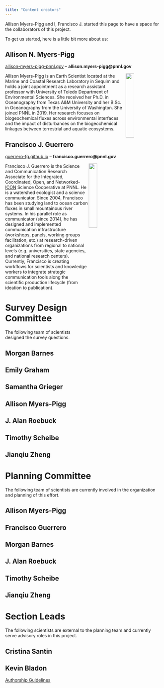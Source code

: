 ```yaml
---
title: "Content creators"
---
```


Allison Myers-Pigg and I, Francisco J. started this page to have a space for the collaborators of this project. 

To get us started, here is a little bit more about us:

## Allison N. Myers-Pigg

[allison-myers-pigg-pnnl.gov](https://www.pnnl.gov/people/allison-myers-pigg) -- **allison.myers-pigg@pnnl.gov**

<img src="https://raw.githubusercontent.com/burning-issues/burn_iss_comm-assets/83f844809a2ad806420c6b20304cf6bd6378d5af/Picture2.png" align="right" width="23%"/>

Allison Myers-Pigg is an Earth Scientist located at the Marine and Coastal Research Laboratory in Sequim and holds a joint appointment as a research assistant professor with University of Toledo Department of Environmental Sciences. She received her Ph.D. in Oceanography from Texas A&M University and her B.Sc. in Oceanography from the University of Washington. She joined PNNL in 2019. Her research focuses on biogeochemical fluxes across environmental interfaces and the impact of disturbances on the biogeochemical linkages between terrestrial and aquatic ecosystems. 

## Francisco J. Guerrero

[guerrero-fg.github.io](https://guerrero-fj.github.io/my-website/) -- **francisco.guerrero@pnnl.gov**
 
<img src="https://raw.githubusercontent.com/burning-issues/burn_iss_comm-assets/83f844809a2ad806420c6b20304cf6bd6378d5af/guerrero_fj_4.png" align="right" width="23%"/>

Francisco J. Guerrero is the Science and Communication Research Associate for the Integrated, Coordinated, Open, and Networked-[ICON](https://www.pnnl.gov/projects/icon-science) Science Cooperative at PNNL. He is a watershed ecologist and a science communicator. 
Since 2004, Francisco has been studying land to ocean carbon fluxes in small mountainous river systems. In his parallel role as communicator (since 2014), he has designed and implemented communication infrastructure (workshops, panels, working groups facilitation, etc.) at research-driven organizations from regional to national levels (e.g. universities, state agencies, and national research centers). Currently, Francisco is creating workflows for scientists and knowledge workers to integrate strategic communication tools along the scientific production lifecycle (from ideation to publication).

# Survey Design Committee 

The following team of scientists designed the survey questions. 

## Morgan Barnes  
## Emily Graham 
## Samantha Grieger   
## Allison Myers-Pigg 
## J. Alan Roebuck  
## Timothy Scheibe  
## Jianqiu Zheng  

# Planning Committee 

The following team of scientists are currently involved in the organization and planning of this effort. 

## Allison Myers-Pigg 
## Francisco Guerrero
## Morgan Barnes  
## J. Alan Roebuck  
## Timothy Scheibe  
## Jianqiu Zheng 

# Section Leads

The following scientists are external to the planning team and currently serve advisory roles in this project.

## Cristina Santin
## Kevin Bladon

[Authorship Guidelines](https://docs.google.com/document/d/1K2qIjoRFvrfpbh6s-6IjS9imvEwzGN6FskXJmvubkBE/edit?usp=sharing)

